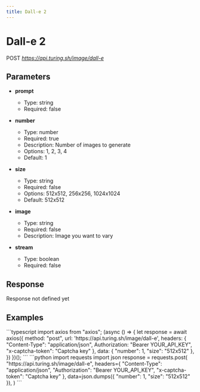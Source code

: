 ```yaml
---
title: Dall-e 2
---
```


# Dall-e 2
POST *https://api.turing.sh/image/dall-e*

## Parameters


- **prompt**
  - Type: string
  - Required: false

- **number**
  - Type: number
  - Required: true
  - Description: Number of images to generate
  - Options: 1, 2, 3, 4
  - Default: 1

- **size**
  - Type: string
  - Required: false
  - Options: 512x512, 256x256, 1024x1024
  - Default: 512x512

- **image**
  - Type: string
  - Required: false
  - Description: Image you want to vary

- **stream**
  - Type: boolean
  - Required: false

## Response

<Error>Response not defined yet</Error>


## Examples

<CodeGroup title="Dall-e 2 example">
  ```typescript
  import axios from "axios";
  (async () => {
    let response = await axios({
      method: "post",
      url: 'https://api.turing.sh/image/dall-e',
      headers: {
        "Content-Type": "application/json",
        Authorization: "Bearer YOUR_API_KEY",
        "x-captcha-token": "Captcha key"
      },
      data: {
  "number": 1,
  "size": "512x512"
},
    })
  })();
  ```
  ```python
  import requests
  import json
  response = requests.post(
    "https://api.turing.sh/image/dall-e",
    headers={
      "Content-Type": "application/json",
      "Authorization": "Bearer YOUR_API_KEY",
      "x-captcha-token": "Captcha key"
    },
    data=json.dumps({
  "number": 1,
  "size": "512x512"
}),
  )
  ```
</CodeGroup>